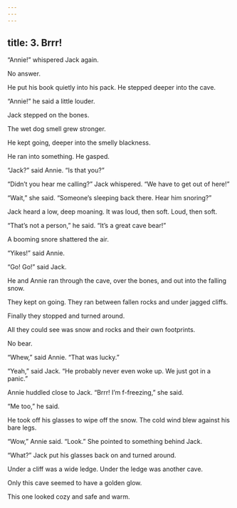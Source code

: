 ```yaml
---
---
---
```

title: 3. Brrr!
---



“Annie!” whispered Jack again.

No answer.

He put his book quietly into his pack. He stepped deeper into the cave.

“Annie!” he said a little louder.

Jack stepped on the bones.

The wet dog smell grew stronger.

He kept going, deeper into the smelly blackness.

He ran into something. He gasped.

“Jack?” said Annie. “Is that you?”

“Didn’t you hear me calling?” Jack whispered. “We have to get out of here!”

“Wait,” she said. “Someone’s sleeping back there. Hear him snoring?”

Jack heard a low, deep moaning. It was loud, then soft. Loud, then soft.

“That’s not a person,” he said. “It’s a great cave bear!”

A booming snore shattered the air.

“Yikes!” said Annie.

“Go! Go!” said Jack.

He and Annie ran through the cave, over the bones, and out into the falling snow.

They kept on going. They ran between fallen rocks and under jagged cliffs.



Finally they stopped and turned around.

All they could see was snow and rocks and their own footprints.

No bear.

“Whew,” said Annie. “That was lucky.”

“Yeah,” said Jack. “He probably never even woke up. We just got in a panic.”

Annie huddled close to Jack. “Brrr! I’m f-freezing,” she said.

“Me too,” he said.

He took off his glasses to wipe off the snow. The cold wind blew against his bare legs.

“Wow,” Annie said. “Look.” She pointed to something behind Jack.

“What?” Jack put his glasses back on and turned around.

Under a cliff was a wide ledge. Under the ledge was another cave.

Only this cave seemed to have a golden glow.

This one looked cozy and safe and warm.